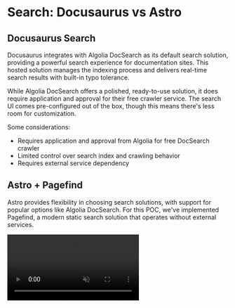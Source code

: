 
# Search: Docusaurus vs Astro

## Docusaurus Search
Docusaurus integrates with Algolia DocSearch as its default search solution, providing a powerful search experience for documentation sites. This hosted solution manages the indexing process and delivers real-time search results with built-in typo tolerance.

While Algolia DocSearch offers a polished, ready-to-use solution, it does require application and approval for their free crawler service. The search UI comes pre-configured out of the box, though this means there's less room for customization.

Some considerations:
- Requires application and approval from Algolia for free DocSearch crawler
- Limited control over search index and crawling behavior
- Requires external service dependency

## Astro + Pagefind
Astro provides flexibility in choosing search solutions, with support for popular options like Algolia DocSearch. For this POC, we've implemented Pagefind, a modern static search solution that operates without external services.

<video src={searchVideo} autoPlay loop muted playsInline />

- Pagefind is a static search solution that works without external services
- Generates search index at build time
- Fully self-hosted with no external dependencies
- Lightweight (~6KB core JS)
- Works offline after initial load
- Customizable UI components
- Full control over indexing and search behavior
- Supports multiple languages
- Built-in content prefiltering
- Version-specific search functionality - results are scoped to the current documentation version
- May require more setup compared to Algolia's managed solution

## Key Differences
- **Hosting**: Algolia is cloud-hosted, Pagefind is self-hosted
- **Setup**: Algolia requires approval and API keys, Pagefind works out of the box
- **Control**: Pagefind offers more control over indexing and search behavior
- **Performance**: Both are fast, but Pagefind works offline after initial load
- **Maintenance**: Algolia is managed, Pagefind requires self-maintenance
- **Cost**: Algolia has usage limits and paid tiers, Pagefind is free and open-source
